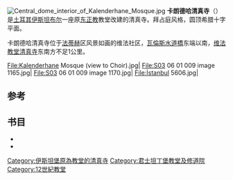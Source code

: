 {{Infobox religious building
| building_name         = 卡朗德哈清真寺 
| image                 = Kalenderhane Camii SE Istanbul.jpg
| image_size            = 250px
| location              =[[土耳其|土耳其]][[伊斯坦布尔|伊斯坦布尔]]
| geo                   = {{coord|41.013132|N|28.960304|E|region:TR_type:landmark|title=inline,title}}
| religious_affiliation =[[伊斯兰教|伊斯兰教]]
| consecration_year     =1746
| architecture_type     = 教堂
| architecture_style    = 拜占庭
| year_completed        = 12世纪
| minaret_quantity      = 1
}}
[[File:Central_dome_interior_of_Kalenderhane_Mosque.jpg|thumb]]
'''卡朗德哈清真寺'''（{{lang-tr|Kalenderhane Camii}}）是[[土耳其|土耳其]][[伊斯坦布尔|伊斯坦布尔]]一座原[[东正教|东正教]]教堂改建的清真寺。拜占庭风格，圆顶希腊十字平面。

卡朗德哈清真寺位于[[法蒂赫|法蒂赫]]区风景如画的维法社区，[[瓦倫斯水道橋|瓦倫斯水道橋]]东端以南，[[维法教堂清真寺|维法教堂清真寺]]东南方不足1公里。

<gallery>
File:Kalenderhane Mosque (view to Choir).jpg|
File:S03 06 01 009 image 1165.jpg|
File:S03 06 01 009 image 1170.jpg|
File:İstanbul 5606.jpg|
</gallery>

==参考==
{{reflist|2}}

==书目==
*{{cite book | author= Thomas F.Mathews  | title= The Byzantine Churches of Istanbul: A Photographic Survey | publisher= Pennsylvania State University Press | location = University Park | year= 1976 | isbn= 0-271-01210-2}}
*{{cite book | author= Çelik Gülersoy | title= A Guide to Istanbul | publisher= Istanbul Kitaplığı | location= Istanbul | year= 1976 | oclc = 3849706}}
{{coord|41.013132|N|28.960304|E|display=title|region:TR_type:landmark}}

{{土耳其清真寺}}

[[Category:伊斯坦堡原為教堂的清真寺|Category:伊斯坦堡原為教堂的清真寺]]
[[Category:君士坦丁堡教堂及修道院|Category:君士坦丁堡教堂及修道院]]
[[Category:12世紀教堂|Category:12世紀教堂]]